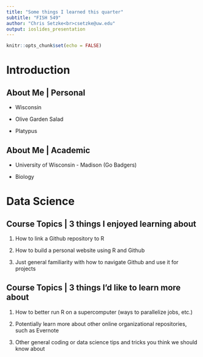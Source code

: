 ```yaml
---
title: "Some things I learned this quarter"
subtitle: "FISH 549"
author: "Chris Setzke<br>csetzke@uw.edu"
output: ioslides_presentation
---
```


```r
knitr::opts_chunk$set(echo = FALSE)
```

# Introduction

## About Me | Personal

- Wisconsin

- Olive Garden Salad

- Platypus

## About Me | Academic

- University of Wisconsin - Madison (Go Badgers)

- Biology

# Data Science

## Course Topics | 3 things I enjoyed learning about

1) How to link a Github repository to R

2) How to build a personal website using R and Github

3) Just general familiarity with how to navigate Github and use it for projects

## Course Topics | 3 things I’d like to learn more about 

1) How to better run R on a supercomputer (ways to parallelize jobs, etc.)

2) Potentially learn more about other online organizational repositories, such as Evernote

3) Other general coding or data science tips and tricks you think we should know about 


## {data-background=images/madison_terrace.jpeg data-background-size=cover}


